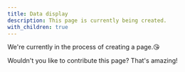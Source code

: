 ```yaml
---
title: Data display
description: This page is currently being created.
with_children: true
---
```


We're currently in the process of creating a page.😘

Wouldn't you like to contribute this page? That's amazing!
